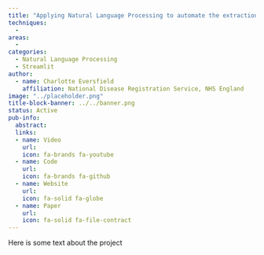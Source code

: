 ```yaml
---
title: "Applying Natural Language Processing to automate the extraction and classificiation of congenital anomaly diagnoses from free text and genetic data"
techniques:
  -
areas:
  -
categories:
  - Natural Language Processing
  - Streamlit
author:
  - name: Charlotte Eversfield
    affiliation: National Disease Registration Service, NHS England
image: "../placeholder.png"
title-block-banner: ../../banner.png
status: Active
pub-info:
  abstract:
  links:
  - name: Video
    url:
    icon: fa-brands fa-youtube
  - name: Code
    url:
    icon: fa-brands fa-github
  - name: Website
    url:
    icon: fa-solid fa-globe
  - name: Paper
    url:
    icon: fa-solid fa-file-contract
---
```


Here is some text about the project
